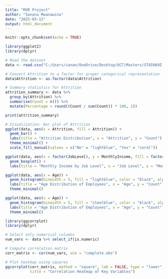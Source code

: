 ---
title: "MVR Project"
author: "Sanana Mwanawina"
date: "2025-03-12"
output: html_document
---

```{r setup, include=FALSE}
knitr::opts_chunk$set(echo = TRUE)
```

```{r}
library(ggplot2)
library(dplyr)
```

```{r}

# Read the dataset
data <- read.csv("C:/Users/sanan/OneDrive/Desktop/UCT/Masters/STA5069Z - Multivariate Analysis/Project/WA_Fn-UseC_-HR-Employee-Attrition.csv")

# Convert Attrition to a factor for proper categorical representation
data$Attrition <- as.factor(data$Attrition)

# Summary statistics for Attrition
attrition_summary <- data %>%
  group_by(Attrition) %>%
  summarise(Count = n()) %>%
  mutate(Percentage = round((Count / sum(Count)) * 100, 2))

print(attrition_summary)

# Visualization: Bar plot of Attrition
ggplot(data, aes(x = Attrition, fill = Attrition)) +
  geom_bar() +
  labs(title = "Attrition Distribution", x = "Attrition", y = "Count") +
  theme_minimal() +
  scale_fill_manual(values = c("No" = "lightblue", "Yes" = "coral"))

```

```{r}
ggplot(data, aes(x = factor(JobLevel), y = MonthlyIncome, fill = factor(JobLevel))) +
  geom_boxplot() +
  labs(title = "Monthly Income by Job Level", x = "Job Level", y = "Monthly Income") + scale_color_manual(values = c("pink", "lightblue", "palegreen", "orchid", "peachpuff"))

```

```{r}
ggplot(data, aes(x = Age)) +
  geom_histogram(binwidth = 5, fill = "lightblue", color = "black", alpha = 0.7) +
  labs(title = "Age Distribution of Employees", x = "Age", y = "Count") +
  theme_minimal()

```

```{r}
ggplot(data, aes(x = Age)) +
  geom_histogram(binwidth = 5, fill = "steelblue", color = "black", alpha = 0.7) +
  labs(title = "Age Distribution of Employees", x = "Age", y = "Count") +
  theme_minimal()

```

```{r}
library(ggcorrplot)
library(dplyr)

# Select only numerical columns
num_vars <- data %>% select_if(is.numeric)

# Compute correlation matrix
corr_matrix <- cor(num_vars, use = "complete.obs")

# Plot heatmap using squares
ggcorrplot(corr_matrix, method = "square", lab = FALSE, type = "lower",
           title = "Correlation Heatmap of Key Variables")

```
